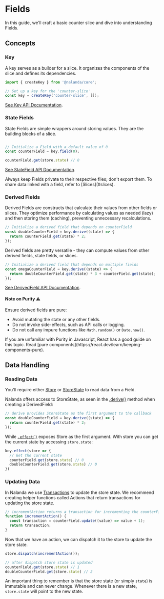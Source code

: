 
# Fields

In this guide, we'll craft a basic counter slice and dive into understanding Fields.

## Concepts

### Key

A key serves as a builder for a slice. It organizes the components of the slice and defines its dependencies.

```ts filename="counter-slice.ts"
import { createKey } from '@nalanda/core';

// Set up a key for the 'counter-slice'
const key = createKey('counter-slice', []);
```

[See Key API Documentation](/docs/api/key).


### State Fields 

State Fields are simple wrappers around storing values. They are the building blocks of a slice.

```ts filename="counter-slice.ts"

// Initialize a Field with a default value of 0
const counterField = key.field(0);

counterField.get(store.state) // 0
```

[See StateField API Documentation](/docs/api/state-field).

<Callout type="warning">
Always keep Fields private to their respective files; <bold>don't export them.</bold>
To share data linked with a field, refer to [Slices](#slices).
</Callout>

### Derived Fields

Derived Fields are constructs that calculate their values from other fields or slices. 
They optimize performance by calculating values as needed (lazy) and then storing them (caching), preventing unnecessary recalculations.

```ts filename="counter-slice.ts"
// Initialize a derived field that depends on counterField
const doubleCounterField = key.derive((state) => {
  return counterField.get(state) * 2;
});
```

Derived fields are pretty versatile - they can compute values from other derived fields, state fields, or slices.

```ts filename="counter-slice.ts"
// Initialize a derived field that depends on multiple fields
const omegaCounterField = key.derive((state) => {
  return doubleCounterField.get(state) * 3 + counterField.get(state);
});
```

[See DerivedField API Documentation](/docs/api/derived-field).

#### Note on Purity ⚠️

Ensure derived fields are pure:

- <bold>Avoid mutating the state</bold> or any other fields.
- Do not invoke side-effects, such as API calls or logging.
- Do not call any impure functions like `Math.random()` or `Date.now()`.

<Callout type="info">
If you are unfamiliar with Purity in Javascript, React has a good guide on this topic. Read [pure components](https://react.dev/learn/keeping-components-pure).
</Callout>

## Data Handling

### Reading Data

You'll require either [Store](/docs/concepts/store) or [StoreState](/docs/concepts/store) to read data from a Field.

Nalanda offers access to StoreState, as seen in the [.derive()](/docs/api/key) method when creating a DerivedField:

```ts filename="counter-slice.ts"
// derive provides StoreState as the first argument to the callback
const doubleCounterField = key.derive((state) => {
  return counterField.get(state) * 2;
});
```

While [`.effect()`](/docs/concepts/effects/) exposes Store as the first argument.
With store you can get the current state by accessing `store.state`:

```ts filename="counter-slice.ts"
key.effect(store => {
  // Get the current state
  counterField.get(store.state) // 0
  doubleCounterField.get(store.state) // 0
})
```

### Updating Data

In Nalanda we use [Transactions](/docs/concepts/actions) to update the store state.
We recommend creating helper functions called Actions that return transactions for updating the store state.

```ts filename="counter-slice.ts"
// incrementAction returns a transaction for incrementing the counterField by 1
function incrementAction() {
  const transaction = counterField.update((value) => value + 1);
  return transaction;
}
```

Now that we have an action, we can dispatch it to the store to update the store state.

```ts filename="counter-slice.ts"
store.dispatch(incrementAction());

// after dispatch store state is updated 
counterField.get(store.state) // 1
doubleCounterField.get(store.state) // 2
```

<Callout type="info">

An important thing to remember is that the store state (or simply `state`) is immutable and can never change. Whenever there is a new state, `store.state` will point to the new state.

</Callout>

